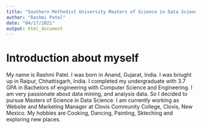 ```yaml
---
title: "Southern Methodist University Masters of Science in Data Science"
author: "Rashmi Patel"
date: "04/17/2021"
output: html_document
---
```


# Introduction about myself
My name is Rashmi Patel. I was born in Anand, Gujarat, India. I was briught up in Raipur, Chhattisgarh, India. I completed my undergraduate with 3.7 GPA in Bachelors of engineering with Computer Science and Engineering. I am very passionate about data mining, and analysis data. So I decided to pursue Masters of Science in Data Science. I am currently working as Website and Marketing Manager at Clovis Community College, Clovis, New Mexico. My hobbies are Cooking, Dancing, Painting, Skteching and exploring new places. 